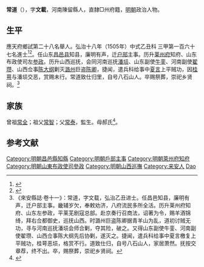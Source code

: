 {{明清人物信息框
| 姓名 = 常道
| 原名 =
| 圖片名稱= 
| 圖片大小 =
| 圖片說明 = 
| 最高職務 =
| 國家 = 大明 
| 爵位 =
| 籍貫 = 河南陳留縣
| 族裔 = 
| 字號 = 
| 諡號 =
| 出生日期 = 生年不詳
| 出生地點 = <!---河南陳留縣--->
| 逝世日期 = 卒年不詳 
| 逝世地點 =
| 墓葬 =
| 配偶 = 
| 親屬 = 
| 出身 =
* 弘治十八年乙丑科同進士出身
| 經歷 =
| 著作 =  
}}
'''常道'''（{{bd|？||？|catIdx=}}），字'''文載'''，河南陳留縣人，直隸□州府籍，[[明朝|明朝]]政治人物。

== 生平 ==
應天府鄉試第二十八名舉人。弘治十八年（1505年）中式乙丑科<!---會試第一百五十五名--->三甲第一百六十七名進士<ref>{{Cite book|title=《皇明贡举考》卷五|last=（明）[[张朝瑞|张朝瑞]]|first=|publisher=《续修四库全书》史部第828册|year=|isbn=|location=|pages=}}</ref><ref>{{Cite book|title=贡举志五种 上|last=鲁小俊，江俊伟著|first=|publisher=武汉：武汉大学出版社|year=2009|isbn=978-7-307-07043-1|location=|pages=}}</ref>。任山东[[昌邑县|昌邑县]]知县，廉明有声，迁[[户部|户部]]主事。历升[[莱州府|莱州府]]知府、山东布政使司左[[参政|参政]]。历升山西巡抚，会同河南巡抚[[潘埙|潘埙]]、山东副使[[牛銮|牛銮]]、河南副使[[翟瓒|翟瓒]]、山西佥事[[陈大纲|陈大纲]]剿灭[[潞州|潞州]]巨盗[[陈卿|陈卿]]，捷闻，遣兵科给事中[[夏言|夏言]]上平贼功，因[[桂萼|桂萼]]与潘埙交恶，赏赐未行。常道致仕归里，自号八石山人。卒赐祭葬，崇祀乡贤祠。<ref>《來安縣誌·卷十一》：常道，字文载，弘治乙丑进士。任昌邑知县，廉明有声，迁户部主事。畿辅岁欠，奉敕劝济，八府流民多所全活。历升莱州府知府、山东左参政，平莱芜剧寇总部。赴京奏行召商法，诏著为令，赐羊酒锦绮，拜右佥都御史，巡抚山西。时潞州巨盗陈卿据青羊山为乱，道初讨贼无功，寻与河南巡抚潘埙会师合剿，夺其险，破之。又得山东副使牛銮、河南副使翟瓒、山西佥事陈大纲先后协剿，遂灭之。捷闻，遣兵科给事中夏言檄复上平贼功，桂萼恶埙，格赏不行。道致仕归，自号八石山人，家居萧然。抚按交章荐，终不出。卒，赐祭葬，崇祀乡贤祠。</ref>

== 家族 ==
曾祖[[常全|常全]]；祖父[[常智|常智]]；父[[常泰|常泰]]，監生。母郝氏<ref>{{Cite book|title=天一阁藏明代科举录选刊 登科录 点校本|last=龚延明主编|first=|publisher=宁波出版社|year=2016|isbn=978-7-5526-2320-8|location=宁波|pages=|quote=《天一閣藏明代科舉錄選刊.登科錄》之《弘治十八年進士登科錄》}}</ref>。

==参考文献==
{{reflist}}

{{弘治十八年乙丑科殿試金榜}}

{{DEFAULTSORT:Chang常}}
[[Category:明朝昌邑縣知縣|Category:明朝昌邑縣知縣]]
[[Category:明朝戶部主事|Category:明朝戶部主事]]
[[Category:明朝萊州府知府|Category:明朝萊州府知府]]
[[Category:明朝山東布政使司參政|Category:明朝山東布政使司參政]]
[[Category:明朝山西巡撫|Category:明朝山西巡撫]]
[[Category:来安人|Category:来安人]]
[[Category:常姓|Dao]]